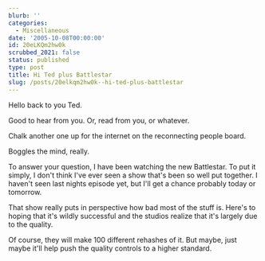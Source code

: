 ```yaml
---
blurb: ''
categories:
  - Miscellaneous
date: '2005-10-08T00:00:00'
id: 20eLKQm2hw0k
scrubbed_2021: false
status: published
type: post
title: Hi Ted plus Battlestar
slug: /posts/20elkqm2hw0k--hi-ted-plus-battlestar
---
```


Hello back to you Ted. 

Good to hear from you. Or, read from you, or whatever. 

Chalk another one up for the internet on the reconnecting people board. 

Boggles the mind, really.  

To answer your question, I have been watching the new Battlestar. To put it simply, I don't think I've ever seen a show that's been so well put together. I haven't seen last nights episode yet, but I'll get a chance probably today or tomorrow.  

That show really puts in perspective how bad most of the stuff is. Here's to hoping that it's wildly successful and the studios realize that it's largely due to the quality. 

Of course, they will make 100 different rehashes of it. But maybe, just maybe it'll help push the quality controls to a higher standard.
